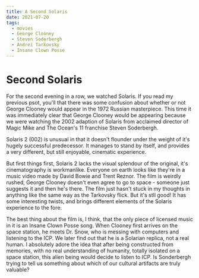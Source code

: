 ```yaml
---
title: A Second Solaris
date: 2021-07-20
tags:
  - movies
  - George Clooney
  - Steven Soderbergh
  - Andrei Tarkovsky
  - Insane Clown Posse
---
```


# Second Solaris

For the second evening in a row, we watched Solaris. If you read
my previous psot, you'll that there was some confusion about whether
or not George Clooney would appear in the 1972 Russian masterpiece.
This time it was immediately clear that George Clooney would be
appearing because we were watching the 2002 adaption of Solaris
from acclaimed director of Magic Mike and The Ocean's 11 franchise
Steven Soderbergh.

Solaris 2 (002) is unusual in that it doesn't flounder under the
weight of it's hugely successful predecessor. It manages to stand
by itself, and provides a very different, but still enjoyable,
cinematic experience.

But first things first, Solaris 2 lacks the visual splendour of the
original, it's cinematography is workmanlike. Everyone on earth
looks like they're in a music video made by David Bowie and Trent
Reznor. The film is weirdly rushed, George Clooney doesn't even
agree to go to space - someone just suggests it and then he's there.
The film just hasn't stuck in my thoughts in anything like the same
way as the Tarkovsky flick. But it's stll good! It has some interesting
twists, and brings different elements of the Solaris experience to
the fore.

The best thing about the film is, I think, that the only piece of
licensed music in it is an Insane Clown Posse song. When Clooney
first arrives on the space station, he meets Dr. Snow, who is messing
with computers and listening to the ICP. We later find out that he
is a Solarian replica, not a real human. I absolutely adore the
idea that after being constructed from memories, with no real
understanding of humanity, totally isolated on a space station,
this alien being would decide to listen to ICP. Is Sonderbergh
trying to tell us something about which of our cultural artifacts
are truly valuable?
